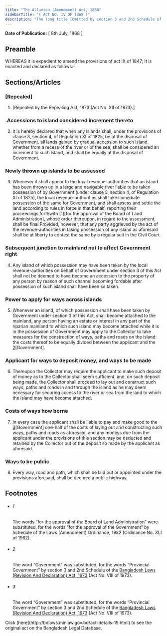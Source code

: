 ```yaml
---
title: "The Alluvion (Amendment) Act, 1868"
sidebarTitle: "( ACT NO. IV OF 1868 )"
description: "The long title [Omitted by section 3 and 2nd Schedule of the Bangladesh Laws (Revision And Declaration) Act, 1973 (Act No. VIII of 1973).]"
---
```


**Date of Publication:** [ 8th July, 1868 ]

## Preamble

WHEREAS it is expedient to amend the provisions of act IX of 1847; It is enacted and declared as follows:-

## Sections/Articles

### [Repealed]

1. [Repealed by the Repealing Act, 1873 (Act No. XII of 1873).]

### .Accessions to island considered increment thereto

2. It is hereby declared that when any islands shall, under the provisions of clause 3, section 4, of Regulation XI of 1825, be at the disposal of Government, all lands gained by gradual accession to such island, whether from a recess of the river or of the sea, shall be considered an increment to such island, and shall be equally at the disposal of Government.

### Newly thrown up islands to be assessed

3. Whenever it shall appear to the local revenue-authorities that an island has been thrown up in a large and navigable river liable to be taken possession of by Government (under clause 3, section 4, of Regulation XI of 1825), the local revenue-authorities shall take immediate possession of the same for Government, and shall assess and settle the land according to rules in force in that behalf, reporting their proceedings forthwith [1][for the approval of the Board of Land Administration], whose order thereupon, in regard to the assessment, shall be final:Provided, however, that any party aggrieved by the act of the revenue-authorities in taking possession of any island as aforesaid shall be at liberty to contest the same by a regular suit in the Civil Court.

### Subsequent junction to mainland not to affect Government right

4. Any island of which possession may have been taken by the local revenue-authorities on behalf of Government under section 3 of this Act shall not be deemed to have become an accession to the property of any person by reason of such channel becoming fordable after possession of such island shall have been so taken.

### Power to apply for ways across islands

5. Whenever an island, of which possession shall have been taken by Government under section 3 of this Act, shall become attached to the mainland, any person having an estate or interest in any part of the riparian mainland to which such island may become attached while it is in the possession of Government may apply to the Collector to take measures for the construction of ways, paths and roads on the island: the costs thereof to be equally divided between the applicant and the [2](1)[Government].

### Applicant for ways to deposit money, and ways to be made

6. Thereupon the Collector may require the applicant to make such deposit of money as to the Collector shall seem sufficient, and, on such deposit being made, the Collector shall proceed to lay out and construct such ways, paths and roads in and through the island as he may deem necessary for securing access to the river or sea from the land to which the island may have become attached.

### Costs of ways how borne

7. In every case the applicant shall be liable to pay and make good to the [3](1)[Government] one-half of the costs of laying out and constructing such ways, paths and roads as aforesaid, and any moneys due from the applicant under the provisions of this section may be deducted and retained by the Collector out of the deposit so made by the applicant as aforesaid.

### Ways to be public

8. Every way, road and path, which shall be laid out or appointed under the provisions aforesaid, shall be deemed a public highway.

## Footnotes

- ###### 1

  The words “for the approval of the Board of Land Administration” were substituted, for the words “for the approval of the Government” by Schedule of the Laws (Amendment) Ordinance, 1982 (Ordinance No. XLI of 1982).

- ###### 2

  The word “Government” was substituted, for the words “Provincial Government” by section 3 and 2nd Schedule of the [Bangladesh Laws (Revision And Declaration) Act, 1973](/act-430.html "Bangladesh Laws (Revision And Declaration) Act, 1973") (Act No. VIII of 1973).

- ###### 3

  The word “Government” was substituted, for the words “Provincial Government” by section 3 and 2nd Schedule of the [Bangladesh Laws (Revision And Declaration) Act, 1973](/act-430.html "Bangladesh Laws (Revision And Declaration) Act, 1973") (Act No. VIII of 1973).

<Note>
  Click [here](http://bdlaws.minlaw.gov.bd/act-details-19.html) to see the original act on the Bangladesh Legal Database.
</Note>
